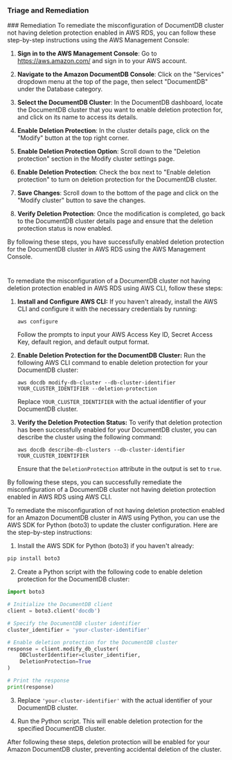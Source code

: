 
### Triage and Remediation
<Tabs>
<Tab title='Remediation'>
### Remediation

<AccordionGroup>
<Accordion title='Using Console' defaultOpen='true'>
To remediate the misconfiguration of DocumentDB cluster not having deletion protection enabled in AWS RDS, you can follow these step-by-step instructions using the AWS Management Console:

1. **Sign in to the AWS Management Console**: Go to https://aws.amazon.com/ and sign in to your AWS account.

2. **Navigate to the Amazon DocumentDB Console**: Click on the "Services" dropdown menu at the top of the page, then select "DocumentDB" under the Database category.

3. **Select the DocumentDB Cluster**: In the DocumentDB dashboard, locate the DocumentDB cluster that you want to enable deletion protection for, and click on its name to access its details.

4. **Enable Deletion Protection**: In the cluster details page, click on the "Modify" button at the top right corner.

5. **Enable Deletion Protection Option**: Scroll down to the "Deletion protection" section in the Modify cluster settings page.

6. **Enable Deletion Protection**: Check the box next to "Enable deletion protection" to turn on deletion protection for the DocumentDB cluster.

7. **Save Changes**: Scroll down to the bottom of the page and click on the "Modify cluster" button to save the changes.

8. **Verify Deletion Protection**: Once the modification is completed, go back to the DocumentDB cluster details page and ensure that the deletion protection status is now enabled.

By following these steps, you have successfully enabled deletion protection for the DocumentDB cluster in AWS RDS using the AWS Management Console.

#
</Accordion>

<Accordion title='Using CLI'>
To remediate the misconfiguration of a DocumentDB cluster not having deletion protection enabled in AWS RDS using AWS CLI, follow these steps:

1. **Install and Configure AWS CLI:**
   If you haven't already, install the AWS CLI and configure it with the necessary credentials by running:
   ```
   aws configure
   ```
   Follow the prompts to input your AWS Access Key ID, Secret Access Key, default region, and default output format.

2. **Enable Deletion Protection for the DocumentDB Cluster:**
   Run the following AWS CLI command to enable deletion protection for your DocumentDB cluster:
   ```
   aws docdb modify-db-cluster --db-cluster-identifier YOUR_CLUSTER_IDENTIFIER --deletion-protection
   ```
   Replace `YOUR_CLUSTER_IDENTIFIER` with the actual identifier of your DocumentDB cluster.

3. **Verify the Deletion Protection Status:**
   To verify that deletion protection has been successfully enabled for your DocumentDB cluster, you can describe the cluster using the following command:
   ```
   aws docdb describe-db-clusters --db-cluster-identifier YOUR_CLUSTER_IDENTIFIER
   ```
   Ensure that the `DeletionProtection` attribute in the output is set to `true`.

By following these steps, you can successfully remediate the misconfiguration of a DocumentDB cluster not having deletion protection enabled in AWS RDS using AWS CLI.
</Accordion>

<Accordion title='Using Python'>
To remediate the misconfiguration of not having deletion protection enabled for an Amazon DocumentDB cluster in AWS using Python, you can use the AWS SDK for Python (boto3) to update the cluster configuration. Here are the step-by-step instructions:

1. Install the AWS SDK for Python (boto3) if you haven't already:
```bash
pip install boto3
```

2. Create a Python script with the following code to enable deletion protection for the DocumentDB cluster:

```python
import boto3

# Initialize the DocumentDB client
client = boto3.client('docdb')

# Specify the DocumentDB cluster identifier
cluster_identifier = 'your-cluster-identifier'

# Enable deletion protection for the DocumentDB cluster
response = client.modify_db_cluster(
    DBClusterIdentifier=cluster_identifier,
    DeletionProtection=True
)

# Print the response
print(response)
```

3. Replace `'your-cluster-identifier'` with the actual identifier of your DocumentDB cluster.

4. Run the Python script. This will enable deletion protection for the specified DocumentDB cluster.

After following these steps, deletion protection will be enabled for your Amazon DocumentDB cluster, preventing accidental deletion of the cluster.
</Accordion>

</AccordionGroup>
</Tab>
</Tabs>
